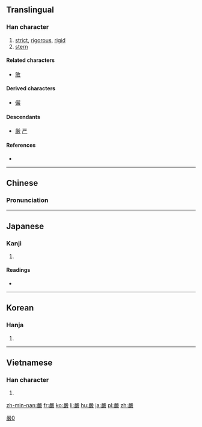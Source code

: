 {{also|严|厳}}
==Translingual==
{{ja-forms|[[厳]]|[[严]]|嚴}}
{{Han etyl}}

===Han character===
{{Han char|rn=30|rad=口|as=17|sn=20|four=6624<sub>8</sub>|canj=口口一一大 (RRMMK)|ids=⿱[[吅]][[𠪚]]}}

# [[strict]], [[rigorous]], [[rigid]]
# [[stern]]

====Related characters====
* [[敢]]

====Derived characters====
* [[儼]]

====Descendants====
* [[厳]] [[严]]

====References====
* {{Han ref|kx=0214.070|dkj=04589|dj=0436.330|hdz=10702.020|uh=56B4|ud=22196|bh=C459|bd=50265}}

----

==Chinese==
{{zh-forms|s=严}}

===Pronunciation===
{{zh-pron
|m=yán
|c=jim4
|mn=giâm
|mc=y
|oc=y
|ma=
|cat=a
}}

----

==Japanese==

===Kanji===
{{ja-kanji|grade=|rs=口17|style=ky|shin=厳}}

# {{defn|lang=ja|sort=口17}}

====Readings====
* {{ja-readings|goon=[[ごん]] (gon), from [[ごむ]]|kanon=[[げん]] (gen), from [[げむ]]|kun=[[きびしい]] (kibishii), [[おごそか]] (ogosoka)}}

----

==Korean==

===Hanja===
{{ko-hanja|hangeul=엄|rv=eom|mr=ŏm}}

# {{defn|lang=ko|sort=口17}}

----

==Vietnamese==

===Han character===
{{vi-hantu|[[nghiêm]], [[ngàm]]|rs=口17}}

# {{defn|lang=vi|sort=口17}}

[[Category:CJKV characters simplified differently in Japan and China|嚴0]]

[[zh-min-nan:嚴]]
[[fr:嚴]]
[[ko:嚴]]
[[li:嚴]]
[[hu:嚴]]
[[ja:嚴]]
[[pl:嚴]]
[[zh:嚴]]